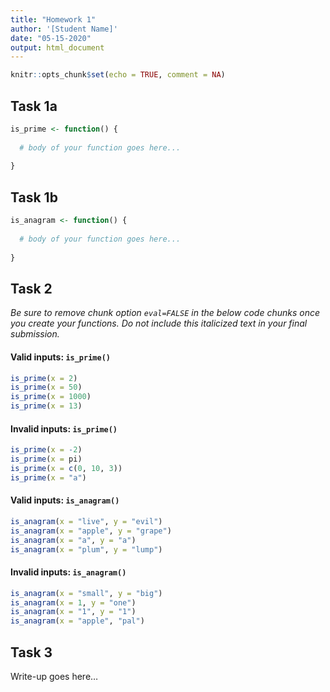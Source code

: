 ```yaml
---
title: "Homework 1"
author: '[Student Name]'
date: "05-15-2020"
output: html_document
---
```


```r
knitr::opts_chunk$set(echo = TRUE, comment = NA)
```

## Task 1a

```r
is_prime <- function() {
  
  # body of your function goes here...
  
}
```

## Task 1b

```r
is_anagram <- function() {
  
  # body of your function goes here...
  
}
```

## Task 2

<i>
Be sure to remove chunk option `eval=FALSE` in the below code chunks
once you create your functions. Do not include this italicized
text in your final submission.
</i>

#### Valid inputs: `is_prime()`

```r
is_prime(x = 2)
is_prime(x = 50)
is_prime(x = 1000)
is_prime(x = 13)
```

#### Invalid inputs: `is_prime()`

```r
is_prime(x = -2)
is_prime(x = pi)
is_prime(x = c(0, 10, 3))
is_prime(x = "a")
```

#### Valid inputs: `is_anagram()`

```r
is_anagram(x = "live", y = "evil")
is_anagram(x = "apple", y = "grape")
is_anagram(x = "a", y = "a")
is_anagram(x = "plum", y = "lump")
```

#### Invalid inputs: `is_anagram()`

```r
is_anagram(x = "small", y = "big")
is_anagram(x = 1, y = "one")
is_anagram(x = "1", y = "1")
is_anagram(x = "apple", "pal")
```

## Task 3

Write-up goes here...

